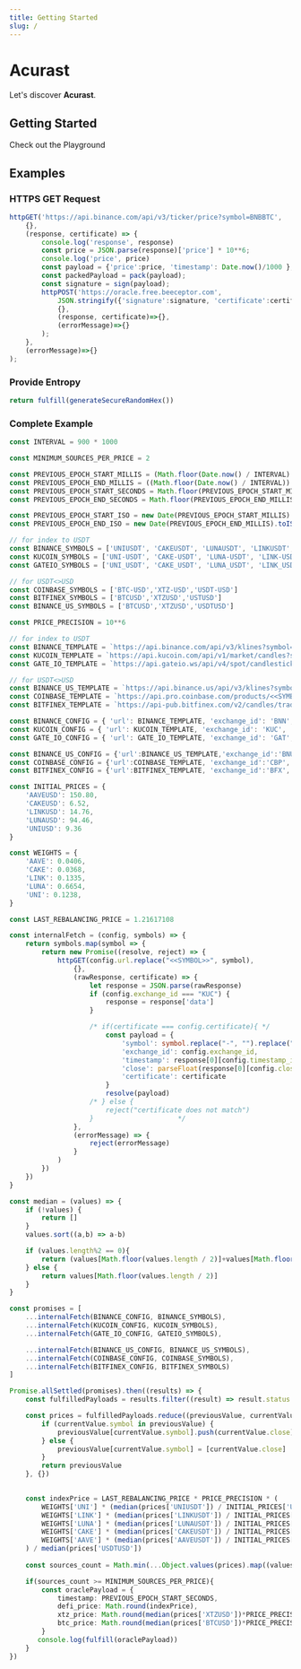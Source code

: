 ```yaml
---
title: Getting Started
slug: /
---
```



# Acurast

Let's discover **Acurast**.

## Getting Started

Check out the Playground

## Examples

### HTTPS GET Request


<RunnableCode>

```ts
httpGET('https://api.binance.com/api/v3/ticker/price?symbol=BNBBTC', 
    {},
    (response, certificate) => {
        console.log('response', response)
        const price = JSON.parse(response)['price'] * 10**6;
        console.log('price', price)
        const payload = {'price':price, 'timestamp': Date.now()/1000 };
        const packedPayload = pack(payload);
        const signature = sign(payload);
        httpPOST('https://oracle.free.beeceptor.com',
            JSON.stringify({'signature':signature, 'certificate':certificate, 'payload':packedPayload}),
            {},
            (response, certificate)=>{},
            (errorMessage)=>{}
        );
    },
    (errorMessage)=>{}
);
```

</RunnableCode>

### Provide Entropy

<RunnableCode>

```ts
return fulfill(generateSecureRandomHex())
```

</RunnableCode>

### Complete Example

<RunnableCode>

```ts
const INTERVAL = 900 * 1000

const MINIMUM_SOURCES_PER_PRICE = 2

const PREVIOUS_EPOCH_START_MILLIS = (Math.floor(Date.now() / INTERVAL) - 1) * INTERVAL
const PREVIOUS_EPOCH_END_MILLIS = ((Math.floor(Date.now() / INTERVAL)) * INTERVAL) - 1
const PREVIOUS_EPOCH_START_SECONDS = Math.floor(PREVIOUS_EPOCH_START_MILLIS / 1000)
const PREVIOUS_EPOCH_END_SECONDS = Math.floor(PREVIOUS_EPOCH_END_MILLIS / 1000)

const PREVIOUS_EPOCH_START_ISO = new Date(PREVIOUS_EPOCH_START_MILLIS).toISOString()
const PREVIOUS_EPOCH_END_ISO = new Date(PREVIOUS_EPOCH_END_MILLIS).toISOString()

// for index to USDT
const BINANCE_SYMBOLS = ['UNIUSDT', 'CAKEUSDT', 'LUNAUSDT', 'LINKUSDT', 'AAVEUSDT']
const KUCOIN_SYMBOLS = ['UNI-USDT', 'CAKE-USDT', 'LUNA-USDT', 'LINK-USDT', 'AAVE-USDT']
const GATEIO_SYMBOLS = ['UNI_USDT', 'CAKE_USDT', 'LUNA_USDT', 'LINK_USDT', 'AAVE_USDT']

// for USDT<>USD
const COINBASE_SYMBOLS = ['BTC-USD','XTZ-USD','USDT-USD']
const BITFINEX_SYMBOLS = ['BTCUSD','XTZUSD','USTUSD']
const BINANCE_US_SYMBOLS = ['BTCUSD','XTZUSD','USDTUSD']

const PRICE_PRECISION = 10**6

// for index to USDT
const BINANCE_TEMPLATE = `https://api.binance.com/api/v3/klines?symbol=<<SYMBOL>>&interval=15m&startTime=${PREVIOUS_EPOCH_START_MILLIS}&endTime=${PREVIOUS_EPOCH_END_MILLIS}`
const KUCOIN_TEMPLATE = `https://api.kucoin.com/api/v1/market/candles?symbol=<<SYMBOL>>&type=15min&startAt=${PREVIOUS_EPOCH_START_SECONDS}&endAt=${PREVIOUS_EPOCH_END_SECONDS}`
const GATE_IO_TEMPLATE = `https://api.gateio.ws/api/v4/spot/candlesticks/?currency_pair=<<SYMBOL>>&interval=15m&from=${PREVIOUS_EPOCH_START_SECONDS}&to=${PREVIOUS_EPOCH_END_SECONDS}`

// for USDT<>USD
const BINANCE_US_TEMPLATE = `https://api.binance.us/api/v3/klines?symbol=<<SYMBOL>>&interval=15m&startTime=${PREVIOUS_EPOCH_START_MILLIS}&endTime=${PREVIOUS_EPOCH_END_MILLIS}`
const COINBASE_TEMPLATE = `https://api.pro.coinbase.com/products/<<SYMBOL>>/candles?granularity=900&start=${PREVIOUS_EPOCH_START_ISO}&end=${PREVIOUS_EPOCH_END_ISO}`
const BITFINEX_TEMPLATE = `https://api-pub.bitfinex.com/v2/candles/trade:15m:t<<SYMBOL>>/hist?start=${PREVIOUS_EPOCH_START_MILLIS}&end=${PREVIOUS_EPOCH_END_MILLIS}`

const BINANCE_CONFIG = { 'url': BINANCE_TEMPLATE, 'exchange_id': 'BNN', 'timestamp_factor': 1, 'timestamp_index': 0, 'close_index': 4, 'certificate': '7fb8a999a18ad88559cbceb886f5e029324ac3848a0b6b44dbd1747f4fd58feb' }
const KUCOIN_CONFIG = { 'url': KUCOIN_TEMPLATE, 'exchange_id': 'KUC', 'timestamp_factor': 1000, 'timestamp_index': 0, 'close_index': 2, 'certificate': 'd0e255e2dd1b6888a3d2eb2f844fb5f7a6cc70dbfbed25c0b8be5576985336a9' }
const GATE_IO_CONFIG = { 'url': GATE_IO_TEMPLATE, 'exchange_id': 'GAT', 'timestamp_factor': 1000, 'timestamp_index': 0, 'close_index': 2, 'certificate': 'a519944feacca0bfecac4f6edbc04ea1f161dc8cb4658a2768a9dc56d5cdddf9' }

const BINANCE_US_CONFIG = {'url':BINANCE_US_TEMPLATE,'exchange_id':'BNU', 'timestamp_factor':1, 'timestamp_index':0, 'close_index':4, 'certificate': 'b68fb71edd6b691a42a5d79b1bc4df225782229112ed52f1ba3c1ded258c8e31' }
const COINBASE_CONFIG = {'url':COINBASE_TEMPLATE, 'exchange_id':'CBP', 'timestamp_factor':1000, 'timestamp_index':0, 'close_index':4, 'certificate': 'd6487de59f4bbf86bc432f81904fecff028350e8f5bf08eb1fe617b7a161c5ca'}
const BITFINEX_CONFIG = {'url':BITFINEX_TEMPLATE, 'exchange_id':'BFX', 'timestamp_factor':1,'timestamp_index':0, 'close_index':2, 'certificate': 'ab7283ac13db585fe1e4ea00fdc132bbbfa0138ada9dfe17867d8dc6cf5e70ef' }

const INITIAL_PRICES = {
    'AAVEUSD': 150.80,
    'CAKEUSD': 6.52,
    'LINKUSD': 14.76,
    'LUNAUSD': 94.46,
    'UNIUSD': 9.36
}

const WEIGHTS = {
    'AAVE': 0.0406,
    'CAKE': 0.0368,    
    'LINK': 0.1335,
    'LUNA': 0.6654,
    'UNI': 0.1238,    
}

const LAST_REBALANCING_PRICE = 1.21617108

const internalFetch = (config, symbols) => {
    return symbols.map(symbol => {
        return new Promise((resolve, reject) => {
            httpGET(config.url.replace("<<SYMBOL>>", symbol),
                {},
                (rawResponse, certificate) => {
                    let response = JSON.parse(rawResponse)
                    if (config.exchange_id === "KUC") {
                        response = response['data']
                    }

                    /* if(certificate === config.certificate){ */
                        const payload = {
                            'symbol': symbol.replace("-", "").replace("_", "").replace("UST", "USDT"),
                            'exchange_id': config.exchange_id,
                            'timestamp': response[0][config.timestamp_index] * config.timestamp_factor,
                            'close': parseFloat(response[0][config.close_index]),
                            'certificate': certificate
                        }
                        resolve(payload)
                    /* } else {
                        reject("certificate does not match")
                    }                     */
                },
                (errorMessage) => {
                    reject(errorMessage)
                }
            )
        })
    })
}

const median = (values) => {
    if (!values) {
        return []
    }
    values.sort((a,b) => a-b)

    if (values.length%2 == 0){
        return (values[Math.floor(values.length / 2)]+values[Math.floor(values.length / 2)-1])/2.0
    } else { 
        return values[Math.floor(values.length / 2)]
    }
}

const promises = [
    ...internalFetch(BINANCE_CONFIG, BINANCE_SYMBOLS),
    ...internalFetch(KUCOIN_CONFIG, KUCOIN_SYMBOLS),
    ...internalFetch(GATE_IO_CONFIG, GATEIO_SYMBOLS),

    ...internalFetch(BINANCE_US_CONFIG, BINANCE_US_SYMBOLS),
    ...internalFetch(COINBASE_CONFIG, COINBASE_SYMBOLS),
    ...internalFetch(BITFINEX_CONFIG, BITFINEX_SYMBOLS)
]

Promise.allSettled(promises).then((results) => {
    const fulfilledPayloads = results.filter((result) => result.status === "fulfilled").map((result) => result.value).filter((item) => item.timestamp === PREVIOUS_EPOCH_START_MILLIS)

    const prices = fulfilledPayloads.reduce((previousValue, currentValue) => {
        if (currentValue.symbol in previousValue) {
            previousValue[currentValue.symbol].push(currentValue.close)
        } else {
            previousValue[currentValue.symbol] = [currentValue.close]
        }
        return previousValue
    }, {})

    
    const indexPrice = LAST_REBALANCING_PRICE * PRICE_PRECISION * (
        WEIGHTS['UNI'] * (median(prices['UNIUSDT']) / INITIAL_PRICES['UNIUSD']) +
        WEIGHTS['LINK'] * (median(prices['LINKUSDT']) / INITIAL_PRICES['LINKUSD']) +
        WEIGHTS['LUNA'] * (median(prices['LUNAUSDT']) / INITIAL_PRICES['LUNAUSD']) +
        WEIGHTS['CAKE'] * (median(prices['CAKEUSDT']) / INITIAL_PRICES['CAKEUSD']) +
        WEIGHTS['AAVE'] * (median(prices['AAVEUSDT']) / INITIAL_PRICES['AAVEUSD'])
    ) / median(prices['USDTUSD'])
    
    const sources_count = Math.min(...Object.values(prices).map((values) => values.length))

    if(sources_count >= MINIMUM_SOURCES_PER_PRICE){
        const oraclePayload = {
            timestamp: PREVIOUS_EPOCH_START_SECONDS,
            defi_price: Math.round(indexPrice),
            xtz_price: Math.round(median(prices['XTZUSD'])*PRICE_PRECISION),
            btc_price: Math.round(median(prices['BTCUSD'])*PRICE_PRECISION),
        }
       console.log(fulfill(oraclePayload))
    }
})
```

</RunnableCode>